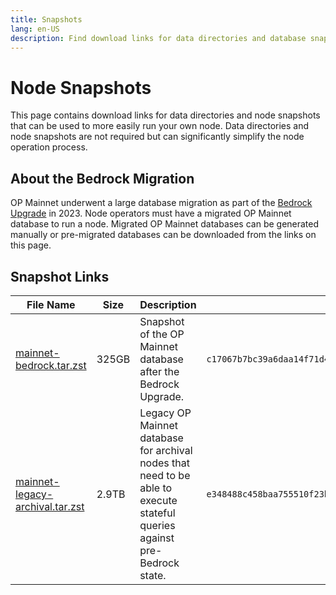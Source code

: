 ```yaml
---
title: Snapshots
lang: en-US
description: Find download links for data directories and database snapshots for running your own node.
---
```



# Node Snapshots

This page contains download links for data directories and node snapshots that can be used to more easily run your own node.
Data directories and node snapshots are not required but can significantly simplify the node operation process.

## About the Bedrock Migration

OP Mainnet underwent a large database migration as part of the [Bedrock Upgrade](https://blog.oplabs.co/introducing-optimism-bedrock/) in 2023.
Node operators must have a migrated OP Mainnet database to run a node.
Migrated OP Mainnet databases can be generated manually or pre-migrated databases can be downloaded from the links on this page.

## Snapshot Links

| File Name                                                                                       | Size  | Description                                                                                                               | sha512sum                                                                                                                                                          |
| ----------------------------------------------------------------------------------------------- | ----- | ------------------------------------------------------------------------------------------------------------------------- | ------------------------------------------------------------------------------------------------------------------------------------------------------------------ |
| [mainnet-bedrock.tar.zst](https://datadirs.optimism.io/mainnet-bedrock.tar.zst)                 | 325GB | Snapshot of the OP Mainnet database after the Bedrock Upgrade.                                                            | <span className="shasum">`c17067b7bc39a6daa14f71d448c6fa0477834c3e68a25e96f26fe849c12a09bffe510e96f7eacdef19e93e3167d15250f807d252dd6f6f9053d0e4457c73d5fb`</span> |
| [mainnet-legacy-archival.tar.zst](https://datadirs.optimism.io/mainnet-legacy-archival.tar.zst) | 2.9TB | Legacy OP Mainnet database for archival nodes that need to be able to execute stateful queries against pre-Bedrock state. | <span className="shasum">`e348488c458baa755510f23bbc8601619bc66bea78a89354c949ba7be3c6b39ed7dd2c50516621e38df6120299407da0d24445b96bf94a50364ed07bb8234b26`</span> |
